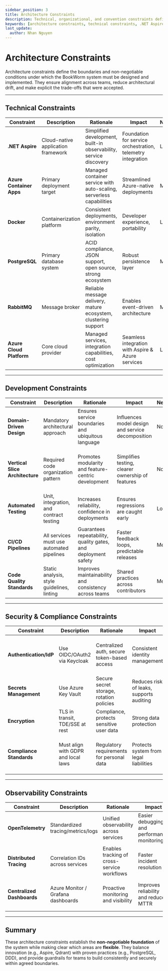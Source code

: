 ```yaml
---
sidebar_position: 3
title: Architecture Constraints
description: Technical, organizational, and convention constraints defining boundaries and conditions for BookWorm system design
keywords: [architecture constraints, technical constraints, .NET Aspire, Azure, Docker, PostgreSQL, RabbitMQ, development constraints]
last_update:
  author: Nhan Nguyen
---
```


# Architecture Constraints

Architecture constraints define the boundaries and non-negotiable conditions under which the BookWorm system must be designed and implemented. They ensure alignment across teams, reduce architectural drift, and make explicit the trade-offs that were accepted.

---

## Technical Constraints


| Constraint               | Description                        | Rationale                                                                      | Impact                                                      | Negotiable | Trade-offs                                                                 |
| ------------------------ | ---------------------------------- | ------------------------------------------------------------------------------ | ----------------------------------------------------------- | ---------- | -------------------------------------------------------------------------- |
| **.NET Aspire**          | Cloud-native application framework | Simplified development, built-in observability, service discovery              | Foundation for service orchestration, telemetry integration | Low        | Ecosystem still evolving, fewer samples/community resources                |
| **Azure Container Apps** | Primary deployment target          | Managed container service with auto-scaling, serverless capabilities           | Streamlined Azure-native deployments                        | Medium     | Vendor lock-in to Azure, less portability to other clouds                  |
| **Docker**               | Containerization platform          | Consistent deployments, environment parity, isolation                          | Developer experience, portability                           | Low        | Adds local complexity for onboarding and toolchain setup                   |
| **PostgreSQL**           | Primary database system            | ACID compliance, JSON support, open source, strong ecosystem                   | Robust persistence layer                                    | Medium     | Horizontal scaling harder than NoSQL, requires tuning for very high loads  |
| **RabbitMQ**             | Message broker                     | Reliable message delivery, mature ecosystem, clustering support                | Enables event-driven architecture                           | Medium     | Operational overhead, monitoring complexity                                |
| **Azure Cloud Platform** | Core cloud provider                | Managed services, integration capabilities, cost optimization                  | Seamless integration with Aspire & Azure services           | Low        | Ties system to Azure cloud ecosystem                                       |

---

## Development Constraints

| Constraint                      | Description                               | Rationale                                                      | Impact                                                     | Negotiable | Trade-offs                                                                 |
| ------------------------------- | ----------------------------------------- | -------------------------------------------------------------- | ---------------------------------------------------------- | ---------- | -------------------------------------------------------------------------- |
| **Domain-Driven Design**        | Mandatory architectural approach          | Ensures service boundaries and ubiquitous language             | Influences model design and service decomposition          | No         | Higher learning curve, requires discipline in modeling                     |
| **Vertical Slice Architecture** | Required code organization pattern        | Promotes modularity and feature-centric development            | Simplifies testing, clearer ownership of features          | No         | May feel less familiar to developers used to layered architecture          |
| **Automated Testing**           | Unit, integration, and contract testing   | Increases reliability, confidence in deployments               | Ensures regressions are caught early                       | Low        | Increases upfront development effort                                       |
| **CI/CD Pipelines**             | All services must use automated pipelines | Guarantees repeatability, quality gates, and deployment safety | Faster feedback loops, predictable releases                | Medium     | Pipeline maintenance overhead, longer build times                          |
| **Code Quality Standards**      | Static analysis, style guidelines, linting | Improves maintainability and consistency across teams          | Shared practices across contributors                       | Medium     | May slow down initial development if tooling is strict                     |

---

## Security & Compliance Constraints

| Constraint              | Description                          | Rationale                                         | Impact                                  | Negotiable | Trade-offs                                                  |
| ----------------------- | ------------------------------------ | ------------------------------------------------- | --------------------------------------- | ---------- | ----------------------------------------------------------- |
| **Authentication/IdP**  | Use OIDC/OAuth2 via Keycloak     | Centralized auth, secure token-based access       | Consistent identity management           | Low        | Adds external dependency, requires proper configuration     |
| **Secrets Management**  | Use Azure Key Vault                  | Secure secret storage, rotation policies          | Reduces risk of leaks, supports auditing | No         | Extra cost, requires managed service access                 |
| **Encryption**          | TLS in transit, TDE/SSE at rest      | Compliance, protects sensitive user data          | Strong data protection                   | No         | Slight performance overhead                                 |
| **Compliance Standards**| Must align with GDPR and local laws  | Regulatory requirements for personal data         | Protects system from legal liabilities   | Low        | Extra complexity in data retention and deletion strategies  |

---

## Observability Constraints

| Constraint               | Description                         | Rationale                                         | Impact                                         | Negotiable | Trade-offs                                                        |
| ------------------------ | ----------------------------------- | ------------------------------------------------- | ---------------------------------------------- | ---------- | ----------------------------------------------------------------- |
| **OpenTelemetry**        | Standardized tracing/metrics/logs   | Unified observability across services             | Easier debugging and performance monitoring    | Low        | Requires consistent implementation across all services            |
| **Distributed Tracing**  | Correlation IDs across services     | Enables tracking of cross-service workflows       | Faster incident resolution                     | Medium     | Adds overhead to logging, requires training for interpretation    |
| **Centralized Dashboards**| Azure Monitor / Grafana dashboards | Proactive monitoring and visibility               | Improves reliability and reduces MTTR          | Medium     | Higher storage costs, risk of noise if not curated carefully      |

---

## Summary

<p style={{ textAlign: "justify" }}>
  These architecture constraints establish the <b>non-negotiable foundation</b> of the system while making clear which areas are <b>flexible</b>. They balance innovation (e.g., Aspire, Qdrant) with proven practices (e.g., PostgreSQL, DDD), and provide guardrails for teams to build consistently and securely within agreed boundaries.
</p>
